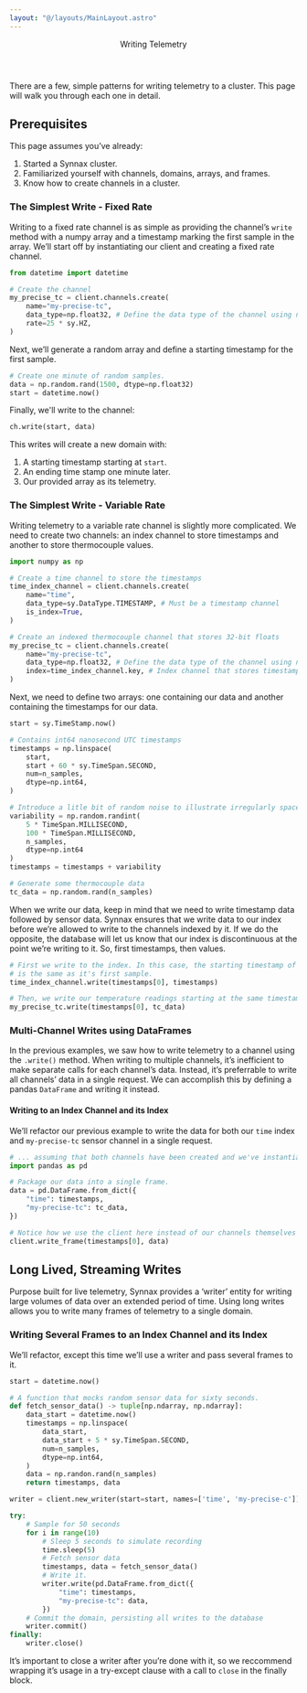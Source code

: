 ```yaml
---
layout: "@/layouts/MainLayout.astro"
---
```




<Header>
    <Header.Title>Writing Telemetry</Header.Title>
</Header>

There are a few, simple patterns for writing telemetry to a cluster. This page will walk
you through each one in detail.

## Prerequisites

This page assumes you’ve already:

1. Started a Synnax cluster.
2. Familiarized yourself with channels, domains, arrays, and frames.
3. Know how to create channels in a cluster.

<ClientTabs>
<Fragment slot="python">

### The Simplest Write - Fixed Rate

Writing to a fixed rate channel is as simple as providing the channel’s `write` method
with a numpy array and a timestamp marking the first sample in the array. We’ll start
off by instantiating our client and creating a fixed rate channel.

```python
from datetime import datetime

# Create the channel
my_precise_tc = client.channels.create(
    name="my-precise-tc",
    data_type=np.float32, # Define the data type of the channel using numpy!
    rate=25 * sy.HZ,
)
```

Next, we’ll generate a random array and define a starting timestamp for the first sample.

```python
# Create one minute of random samples.
data = np.random.rand(1500, dtype=np.float32)
start = datetime.now()
```

Finally, we'll write to the channel:

```python
ch.write(start, data)
```

This writes will create a new domain with:

1. A starting timestamp starting at `start`.
2. An ending time stamp one minute later.
3. Our provided array as its telemetry.

### The Simplest Write - Variable Rate

Writing telemetry to a variable rate channel is slightly more complicated. We need to
create two channels: an index channel to store timestamps and another to store thermocouple
values.

```python
import numpy as np

# Create a time channel to store the timestamps
time_index_channel = client.channels.create(
    name="time",
    data_type=sy.DataType.TIMESTAMP, # Must be a timestamp channel
    is_index=True,
)

# Create an indexed thermocouple channel that stores 32-bit floats
my_precise_tc = client.channels.create(
    name="my-precise-tc",
    data_type=np.float32, # Define the data type of the channel using numpy!
    index=time_index_channel.key, # Index channel that stores timestamps
)
```

Next, we need to define two arrays: one containing our data and another containing the
timestamps for our data.

```python
start = sy.TimeStamp.now()

# Contains int64 nanosecond UTC timestamps
timestamps = np.linspace(
    start,
    start + 60 * sy.TimeSpan.SECOND,
    num=n_samples,
    dtype=np.int64,
)

# Introduce a litle bit of random noise to illustrate irregularly spaced timestamps
variability = np.random.randint(
    5 * TimeSpan.MILLISECOND,
    100 * TimeSpan.MILLISECOND,
    n_samples,
    dtype=np.int64
)
timestamps = timestamps + variability

# Generate some thermocouple data
tc_data = np.random.rand(n_samples)
```

When we write our data, keep in mind that we need to write timestamp data followed by
sensor data. Synnax ensures that we write data to our index before we’re allowed to
write to the channels indexed by it. If we do the opposite, the database will let us know
that our index is discontinuous at the point we’re writing to it. So, first timestamps,
then values.

```python
# First we write to the index. In this case, the starting timestamp of our channels data
# is the same as it's first sample.
time_index_channel.write(timestamps[0], timestamps)

# Then, we write our temperature readings starting at the same timestamp.
my_precise_tc.write(timestamps[0], tc_data)
```

### Multi-Channel Writes using DataFrames

In the previous examples, we saw how to write telemetry to a channel using the `.write()`
method. When writing to multiple channels, it’s inefficient to make separate calls for
each channel’s data. Instead, it’s preferrable to write all channels’ data in a single
request. We can accomplish this by defining a pandas `DataFrame` and writing it instead.

#### Writing to an Index Channel and its Index

We’ll refactor our previous example to write the data for both our `time` index and
`my-precise-tc` sensor channel in a single request.

```python
# ... assuming that both channels have been created and we've instantiated our data.
import pandas as pd

# Package our data into a single frame.
data = pd.DataFrame.from_dict({
    "time": timestamps,
    "my-precise-tc": tc_data,
})

# Notice how we use the client here instead of our channels themselves
client.write_frame(timestamps[0], data)
```

## Long Lived, Streaming Writes

Purpose built for live telemetry, Synnax provides a ‘writer’ entity for writing large
volumes of data over an extended period of time. Using long writes allows you to write
many frames of telemetry to a single domain.

### Writing Several Frames to an Index Channel and its Index

We’ll refactor, except this time we’ll use a writer and pass several frames to it.

```python
start = datetime.now()

# A function that mocks random sensor data for sixty seconds.
def fetch_sensor_data() -> tuple[np.ndarray, np.ndarray]:
    data_start = datetime.now()
    timestamps = np.linspace(
        data_start,
        data_start + 5 * sy.TimeSpan.SECOND,
        num=n_samples,
        dtype=np.int64,
    )
    data = np.randon.rand(n_samples)
    return timestamps, data

writer = client.new_writer(start=start, names=['time', 'my-precise-c'])

try:
    # Sample for 50 seconds
    for i in range(10)
        # Sleep 5 seconds to simulate recording
        time.sleep(5)
        # Fetch sensor data
        timestamps, data = fetch_sensor_data()
        # Write it.
        writer.write(pd.DataFrame.from_dict({
            "time": timestamps,
            "my-precise-tc": data,
        })
    # Commit the domain, persisting all writes to the database
    writer.commit()
finally:
    writer.close()
```

It’s important to close a writer after you’re done with it, so we reccommend wrapping
it’s usage in a try-except clause with a call to `close` in the finally block.

</Fragment>

<Fragment slot="typescript"></Fragment>

</ClientTabs>
